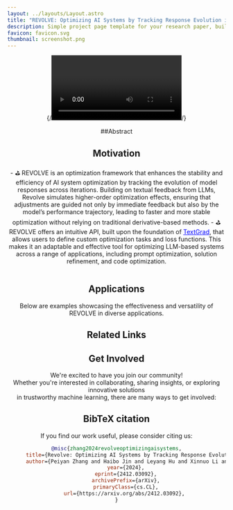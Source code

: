 ```yaml
---
layout: ../layouts/Layout.astro
title: "REVOLVE: Optimizing AI Systems by Tracking Response Evolution in Textual Optimization"
description: Simple project page template for your research paper, built with Astro and Tailwind CSS
favicon: favicon.svg
thumbnail: screenshot.png
---
```




<Header
  title={frontmatter.title}
  authors={[
    {
      name: "Peiyan Zhang",
      url: "https://peiyance.github.io/",
      institution: "Hong Kong University of Science and Technology",
    },
    {
      name: "Haibo Jin",
      url: "https://haibojin001.github.io/",
      institution: "University of Illinois at Urbana-Champaign",
    },
    {
      name: "Leyang Hu",
      url: "https://openreview.net/profile?id=~Leyang_Hu1",
      institution: "Brown University",
    },
    {
      name: "Xinnuo Li",
      url: "https://openreview.net/profile?id=~Xinnuo_Li2",
      institution: "University of Michigan - Ann Arbor",
    },
    {
      name: "Liying Kang",
      url: "https://openreview.net/profile?id=~Liying_Kang1",
      institution: "Hong Kong Polytechnic University",
    },
    {
      name: "Man Luo",
      url: "https://luomancs.github.io/",
      institution: "Intel Lab",
    },
    {
      name: "Yangqiu Song",
      url: "https://www.cse.ust.hk/~yqsong/",
      institution: "Hong Kong University of Science and Technology",
    },
    {
      name: "Haohan Wang",
      url: "https://haohanwang.github.io/",
      institution: "University of Illinois at Urbana-Champaign",
      notes: ["†"],
    },
  ]}
  notes={[
    {
      symbol: "†",
      text: "Corresponding Author",
    },
  ]}
  links={[
    {
      name: "Paper",
      url: "https://arxiv.org/pdf/2412.03092",
      icon: "fa-solid:file-pdf",
    },
    {
      name: "Code",
      url: "https://github.com/Peiyance/REVOLVE",
      icon: "mdi:github",
    },
    {
      name: "arXiv",
      url: "https://arxiv.org/abs/2412.03092",
      icon: "academicons:arxiv",
    },
  ]}
  />

 {/*<Video source={outside} />*/}



<HighlightedSection>

##Abstract

<Abstract />

</HighlightedSection>




<h2 style="text-align:center">Motivation</h2>
 - ⛳️ REVOLVE is an optimization framework that enhances the stability and efficiency of AI system optimization by tracking the evolution of model responses across iterations. Building on textual feedback from LLMs, Revolve simulates higher-order optimization effects, ensuring that adjustments are guided not only by immediate feedback but also by the model’s performance trajectory, leading to faster and more stable optimization without relying on traditional derivative-based methods.
- ⛳️ REVOLVE offers an intuitive API, built upon the foundation of <a href="https://github.com/zou-group/textgrad" style="color:blue;">TextGrad</a>, that allows users to define custom optimization tasks and loss functions. This makes it an adaptable and effective tool for optimizing LLM-based systems across a range of applications, including prompt optimization, solution refinement, and code optimization.

<Figure
    caption=""
  >
    <Image source={method_comparison} altText="The illustrative comparison between REVOLVE and first-order optimization methods." />
</Figure>

<h2 style="text-align:center">Applications</h2>
Below are examples showcasing the effectiveness and versatility of REVOLVE in diverse applications.
  <Application />


## Related Links

<Related />



<h2 style="text-align:center">Get Involved</h2>
<div style="text-align: center;">
  We're excited to have you join our community! <br/>
  Whether you're interested in collaborating, sharing insights,
  or exploring innovative solutions <br/>
  in trustworthy machine learning, there are many ways to get involved:
</div>
<GetInvolved />

## BibTeX citation
If you find our work useful, please consider citing us:
```bibtex
@misc{zhang2024revolveoptimizingaisystems,
      title={Revolve: Optimizing AI Systems by Tracking Response Evolution in Textual Optimization}, 
      author={Peiyan Zhang and Haibo Jin and Leyang Hu and Xinnuo Li and Liying Kang and Man Luo and Yangqiu Song and Haohan Wang},
      year={2024},
      eprint={2412.03092},
      archivePrefix={arXiv},
      primaryClass={cs.CL},
      url={https://arxiv.org/abs/2412.03092}, 
}
```
